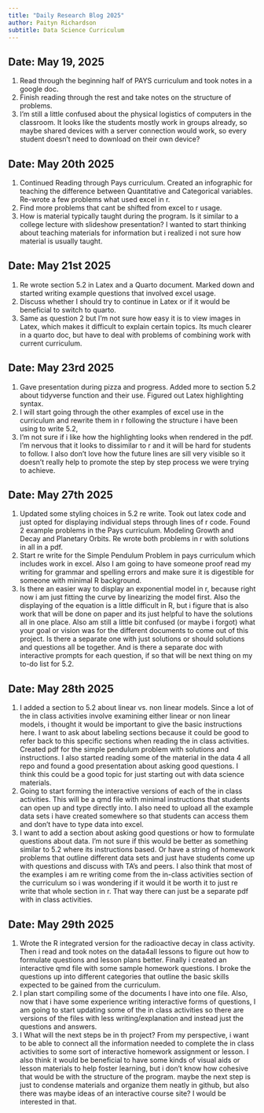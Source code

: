 ```yaml
---
title: "Daily Research Blog 2025"
author: Paityn Richardson
subtitle: Data Science Curriculum 
---
```



## Date: May 19, 2025

1. Read through the beginning half of PAYS curriculum and took notes in a google doc. 
2.  Finish reading through the rest and take notes on the structure of problems. 
3. I'm still a little confused about the physical logistics of computers in the classroom. It looks like the students mostly work in groups already, so maybe shared devices with a server connection would work, so every student doesn't need to download on their own device?

## Date: May 20th 2025

1. Continued Reading through Pays curriculum. Created an infographic for teaching the difference between Quantitative and Categorical variables. Re-wrote a few problems what used excel in r. 
2. Find more problems that cant be shifted from excel to r usage. 
3. How is material typically taught during the program. Is it similar to a college lecture with slideshow presentation? I wanted to start thinking about teaching materials for information but i realized i not sure how material is usually taught.

## Date: May 21st 2025

1. Re wrote section 5.2 in Latex and a Quarto document. Marked down and started writing example questions that involved excel usage. 
2. Discuss whether I should try to continue in Latex or if it would be beneficial to switch to quarto. 
3. Same as question 2 but I'm not sure how easy it is to view images in Latex, which makes it difficult to explain certain topics. Its much clearer in a quarto doc, but have to deal with problems of combining work with current curriculum. 

## Date: May 23rd 2025
1. Gave presentation during pizza and progress. Added more to section 5.2 about tidyverse function and their use. Figured out Latex highlighting syntax. 
2. I will start going through the other examples of excel use in the curriculum and rewrite them in r following the structure i have been using to write 5.2, 
3. I'm not sure if i like how the highlighting looks when rendered in the pdf. I'm nervous that it looks to dissimilar to r and it will be hard for students to follow. I also don't love how the future lines are sill very visible so it doesn't really help to promote the step by step process we were trying to achieve.

## Date: May 27th 2025
1. Updated some styling choices in 5.2 re write. Took out latex code and just opted for displaying individual steps through lines of r code. Found 2 example problems in the Pays curriculum. Modeling Growth and Decay and Planetary Orbits. Re wrote both problems in r with solutions in all in a pdf. 
2. Start re write for the Simple Pendulum Problem in pays curriculum which includes work in excel. Also I am going to have someone proof read my writing for grammar and spelling errors and make sure it is digestible for someone with minimal R background. 
3. Is there an easier way to display an exponential model in r, because right now i am just fitting the curve by linearizing the model first. Also the displaying of the equation is a little difficult in R, but i figure that is also work that will be done on paper and its just helpful to have the solutions all in one place. Also am still a little bit confused (or maybe i forgot) what your goal or vision was for the different documents to come out of this project. Is there a separate one with just solutions or should solutions and questions all be together. And is there a separate doc with interactive prompts for each question, if so that will be next thing on my to-do list for 5.2. 

## Date: May 28th 2025
1. I added a section to 5.2 about linear vs. non linear models. Since a lot of the in class activities involve examining either linear or non linear models, i thought it would be important to give the basic instructions here. I want to ask about labeling sections because it could be good to refer back to this specific sections when reading the in class activities. Created pdf for the simple pendulum problem with solutions and instructions. I also started reading some of the material in the data 4 all repo and found a good presentation about asking good questions. I think this could be a good topic for just starting out with data science materials. 
2. Going to start forming the interactive versions of each of the in class activities. This will be a qmd file with minimal instructions that students can open up and type directly into. I also need to upload all the example data sets i have created somewhere so that students can access them and don't have to type data into excel.
3. I want to add a section about asking good questions or how to formulate questions about data. I'm not sure if this would be better as something similar to 5.2 where its instructions based. Or have a string of homework problems that outline different data sets and just have students come up with questions and discuss with TA's and peers. I also think that most of the examples i am re writing come from the in-class activities section of the curriculum so i was wondering if it would it be worth it to just re write that whole section in r. That way there can just be a separate pdf with in class activities. 

## Date: May 29th 2025
1. Wrote the R integrated version for the radioactive decay in class activity. Then i read and took notes on the data4all lessons to figure out how to formulate questions and lesson plans better. Finally i created an interactive qmd file with some sample homework questions. I broke the questions up into different categories that outline the basic skills expected to be gained from the curriculum. 
2. I plan start compiling some of the documents I have into one file. Also, now that i have some experience writing interactive forms of questions, I am going to start updating some of the in class activities so there are versions of the files with less writing/explanation and instead just the questions and answers. 
3. I What will the next steps be in th project? From my perspective, i want to be able to connect all the information needed to complete the in class activities to some sort of interactive homework assignment or lesson. I also think it would be beneficial to have some kinds of visual aids or lesson materials to help foster learning, but i don't know how cohesive that would be with the structure of the program. maybe the next step is just to condense materials and organize them neatly in github, but also there was maybe ideas of an interactive course site? I would be interested in that. 
